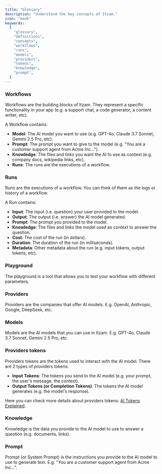 ```yaml
---
title: "Glossary"
description: "Understand the key concepts of Itzam."
icon: "book"
keywords:
  [
    "glossary",
    "definitions",
    "concepts",
    "workflows",
    "runs",
    "models",
    "providers",
    "tokens",
    "knowledge",
    "prompt",
  ]
---
```


### Workflows

Workflows are the building blocks of Itzam. They represent a specific functionality in your app (e.g. a support chat, a code generator, a content writer, etc).

A Workflow contains:

- **Model**: The AI model you want to use (e.g. GPT-4o, Claude 3.7 Sonnet, Gemini 2.5 Pro, etc).
- **Prompt**: The prompt you want to give to the model (e.g. "You are a customer support agent from Acme Inc...").
- **Knowledge**: The files and links you want the AI to use as context (e.g. company docs, wikipedia links, etc).
- **Runs**: The runs are the executions of a workflow.

### Runs

Runs are the executions of a workflow. You can think of them as the logs or history of a workflow.

A Run contains:

- **Input**: The input (i.e. question) your user provided to the model.
- **Output**: The output (i.e. answer) the AI model generated.
- **Prompt**: The prompt you provided to the model.
- **Knowledge**: The files and links the model used as context to answer the question.
- **Cost**: The cost of the run (in dollars).
- **Duration**: The duration of the run (in milliseconds).
- **Metadata**: Other metadata about the run (e.g. input tokens, output tokens, etc).

### Playground

The playground is a tool that allows you to test your workflow with different parameters.

### Providers

Providers are the companies that offer AI models. E.g. OpenAI, Anthropic, Google, DeepSeek, etc.

### Models

Models are the AI models that you can use in Itzam. E.g. GPT-4o, Claude 3.7 Sonnet, Gemini 2.5 Pro, etc.

### Providers tokens

Providers tokens are the tokens used to interact with the AI model. There are 2 types of providers tokens:

- **Input Tokens**: The tokens you send to the AI model (e.g. your prompt, the user's message, the context).
- **Output Tokens (or Completion Tokens)**: The tokens the AI model generates (e.g. the model's response).

Here you can check more details about providers tokens: [AI Tokens Explained](https://blogs.nvidia.com/blog/ai-tokens-explained/).

### Knowledge

Knowledge is the data you provide to the AI model to use to answer a question (e.g. documents, links).

### Prompt

Prompt (or System Prompt) is the instructions you provide to the AI model to use to generate text. E.g. "You are a customer support agent from Acme Inc...".
